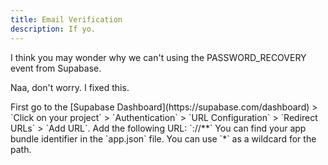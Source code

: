 ```yaml
---
title: Email Verification
description: If yo.
---
```


<Warning>
    I think you may wonder why we can't using the PASSWORD_RECOVERY event from Supabase.
</Warning>

Naa, don't worry. I fixed this.

<Steps>
    <Step>
    First go to the [Supabase Dashboard](https://supabase.com/dashboard) > `Click on your project` > `Authentication` > `URL Configuration` > `Redirect URLs` > `Add URL`.
    </Step>
    <Step>
    Add the following URL: `<your-app-bundle-identifier>://**`
    <Info>
    You can find your app bundle identifier in the `app.json` file.
    </Info>
    <Info>
    You can use `*` as a wildcard for the path.
    </Info>
    </Step>
</Steps>

